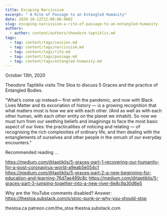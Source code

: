 ```yaml
---
title: Escaping Narcissism
excerpt: " A Rite of Passage to an Entangled Humanity"
date: 2020-10-12T22:00:00.000Z
slug: escaping-narcissism-a-rite-of-passage-to-an-entangled-humanity
authors:
  - author: content/authors/theodore-taptiklis.md
tags:
  - tag: content/tags/session.md
  - tag: content/tags/narcissism.md
  - tag: content/tags/rite.md
  - tag: content/tags/passage.md
  - tag: content/tags/entangled-humanity.md
---
```


October 13th, 2020

Theodore Taptiklis visits The Stoa to discuss 5 Graces and the practice of Entangled Bodies.

"What’s come up instead— first with the pandemic, and now with Black Lives Matter and its excoriation of history — is a growing recognition that what matters most is how we are with each other. (And as well as with each other human, with each other entity on the planet we inhabit). So now we must turn from our seething beliefs and imaginings to face the most basic aspect of our lives: the practicalities of noticing and relating — of recognising the rich complexities of ordinary life, and then dealing with the entanglements of ourselves and other people in the onrush of our everyday encounters."

Recommended reading ...

https://medium.com/@taptiklis/5-graces-part-1-recovering-our-humanity-for-a-post-coronavirus-world-a9eab5e054c1
https://medium.com/@taptiklis/5-graces-part-2-a-new-beginning-for-education-and-learning-76d7ae489c8c
https://medium.com/@taptiklis/5-graces-part-3-jumping-together-into-a-new-river-6e8c9a30d6e5

Why are the YouTube comments disabled? Answer: https://thestoa.substack.com/p/stoic-punk-or-why-you-should-stop

thestoa.ca
patreon.com/the_stoa
thestoa.substack.com
